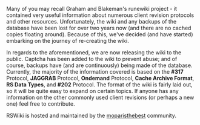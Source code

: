 Many of you may recall Graham and Blakeman's runewiki project - it contained very useful information about numerous client revision protocols and other resources. Unfortunately, the wiki and any backups of the database have been lost for over two years now (and there are no cached copies floating around). Because of this, we've decided (and have started) embarking on the journey of re-creating the wiki.


In regards to the aforementioned, we are now releasing the wiki to the public. Captcha has been added to the wiki to prevent abuse; and of course, backups have (and are continuously) being made of the database. Currently, the majority of the information covered is based on the '''#317''' Protocol, '''JAGGRAB''' Protocol, '''Ondemand''' Protocol, '''Cache Archive Format''', '''RS Data Types''', and '''#202''' Protocol. The format of the wiki is fairly laid out, so it will be quite easy to expand on certain topics. If anyone has any information on the other commonly used client revisions (or perhaps a new one) feel free to contribute. 


RSWiki is hosted and maintained by the [http://moparisthebest.com moparisthebest] community.